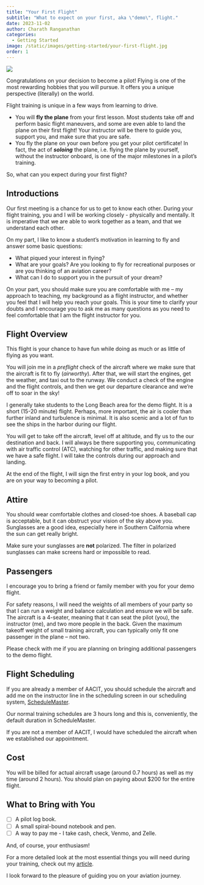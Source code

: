 ```yaml
---
title: "Your First Flight"
subtitle: "What to expect on your first, aka \"demo\", flight."
date: 2023-11-02
author: Charath Ranganathan 
categories:
  - Getting Started
image: /static/images/getting-started/your-first-flight.jpg
order: 1
---
```

![](/static/images/getting-started/your-first-flight.jpg)

Congratulations on your decision to become a pilot! Flying is one of the most rewarding hobbies that you will pursue. It offers you a unique perspective (literally) on the world.

Flight training is unique in a few ways from learning to drive.

- You will **fly the plane** from your first lesson. Most students take off and perform basic flight maneuvers, and some are even able to land the plane on their first flight! Your instructor will be there to guide you, support you, and make sure that you are safe.
- You fly the plane on your own before you get your pilot certificate! In fact, the act of ***soloing*** the plane, i.e. flying the plane by yourself, without the instructor onboard, is one of the major milestones in a pilot's training.

So, what can you expect during your first flight?

## Introductions

Our first meeting is a chance for us to get to know each other. During your flight training, you and I will be working closely - physically and mentally. It is imperative that we are able to work together as a team, and that we understand each other.

On my part, I like to know a student's motivation in learning to fly and answer some basic questions:

- What piqued your interest in flying?
- What are your goals? Are you looking to fly for recreational purposes or are you thinking of an aviation career?
- What can I do to support you in the pursuit of your dream?

On your part, you should make sure you are comfortable with me -- my approach to teaching, my background as a flight instructor, and whether you feel that I will help you reach your goals. This is your time to clarify your doubts and I encourage you to ask me as many questions as you need to feel comfortable that I am the flight instructor for you.

## Flight Overview

This flight is your chance to have fun while doing as much or as little of flying as you want.

You will join me in a *preflight* check of the aircraft where we make sure that the aircraft is fit to fly (*airworthy*). After that, we will start the engines, get the weather, and taxi out to the runway. We conduct a check of the engine and the flight controls, and then we get our departure clearance and we're off to soar in the sky!

I generally take students to the Long Beach area for the demo flight. It is a short (15-20 minute) flight. Perhaps, more important, the air is cooler than further inland and turbulence is minimal. It is also scenic and a lot of fun to see the ships in the harbor during our flight.

You will get to take off the aircraft, level off at altitude, and fly us to the our destination and back. I will always be there supporting you, communicating with air traffic control (ATC), watching for other traffic, and making sure that we have a safe flight. I will take the controls during our approach and landing.

At the end of the flight, I will sign the first entry in your log book, and you are on your way to becoming a pilot.

## Attire

You should wear comfortable clothes and closed-toe shoes. A baseball cap is acceptable, but it can obstruct your vision of the sky above you. Sunglasses are a good idea, especially here in Southern California where the sun can get really bright.

::: {.callout-important}
Make sure your sunglasses are **not** polarized. The filter in polarized sunglasses can make screens hard or impossible to read.
:::

## Passengers

I encourage you to bring a friend or family member with you for your demo flight.

For safety reasons, I will need the weights of all members of your party so that I can run a weight and balance calculation and ensure we will be safe. The aircraft is a 4-seater, meaning that it can seat the pilot (you), the instructor (me), and two more people in the back. Given the maximum takeoff weight of small training aircraft, you can typically only fit one passenger in the plane -- not two.

Please check with me if you are planning on bringing additional passengers to the demo flight.

## Flight Scheduling

If you are already a member of AACIT, you should schedule the aircraft and add me on the instructor line in the scheduling screen in our scheduling system, [ScheduleMaster](https://schedulemaster.com/).

Our normal training schedules are 3 hours long and this is, conveniently, the default duration in ScheduleMaster.

If you are not a member of AACIT, I would have scheduled the aircraft when we established our appointment.

## Cost

You will be billed for actual aircraft usage (around 0.7 hours) as well as my time (around 2 hours). You should plan on paying about $200 for the entire flight.

## What to Bring with You

- [ ] A pilot log book.
- [ ] A small spiral-bound notebook and pen.
- [ ] A way to pay me - I take cash, check, Venmo, and Zelle.

And, of course, your enthusiasm!

For a more detailed look at the most essential things you will need during your training, check out my [article](/getting-started/things-you-need.html).

I look forward to the pleasure of guiding you on your aviation journey.
